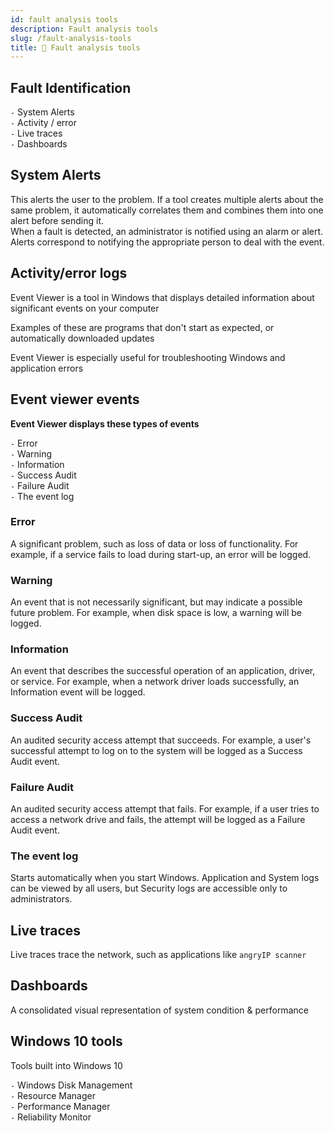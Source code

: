 ```yaml
---
id: fault analysis tools
description: Fault analysis tools
slug: /fault-analysis-tools
title: 🔎 Fault analysis tools
---
```


## Fault Identification

`-` System Alerts <br />
`-` Activity / error <br />
`-` Live traces <br />
`-` Dashboards

## System Alerts
This alerts the user to the problem. If a tool creates multiple alerts about the same problem, it automatically correlates them and combines them into one alert before sending it. <br />
When a fault is detected, an administrator is notified using an alarm or alert. <br />
Alerts correspond to notifying the appropriate person to deal with the event.

## Activity/error logs

Event Viewer is a tool in Windows that displays detailed information about significant events on your computer

Examples of these are programs that don't start as expected, or automatically downloaded updates

Event Viewer is especially useful for troubleshooting Windows and application errors

## Event viewer events
**Event Viewer displays these types of events**

`-` Error <br />
`-` Warning <br />
`-` Information <br />
`-` Success Audit <br />
`-` Failure Audit <br />
`-` The event log <br />

### Error
A significant problem, such as loss of data or loss of functionality. For example, if a service fails to load during start-up, an error will be logged.

### Warning
An event that is not necessarily significant, but may indicate a possible future problem. For example, when disk space is low, a warning will be logged.

### Information
An event that describes the successful operation of an application, driver, or service. For example, when a network driver loads successfully, an Information event will be logged.

### Success Audit
An audited security access attempt that succeeds. For example, a user's successful attempt to log on to the system will be logged as a Success Audit event.

### Failure Audit
An audited security access attempt that fails. For example, if a user tries to access a network drive and fails, the attempt will be logged as a Failure Audit event.

### The event log
Starts automatically when you start Windows. Application and System logs can be viewed by all users, but Security logs are accessible only to administrators.

## Live traces
Live traces trace the network, such as applications like `angryIP scanner`

## Dashboards
A consolidated visual representation of system condition & performance

## Windows 10 tools
<p className="grey">Tools built into Windows 10</p>

`-` Windows Disk Management <br />
`-` Resource Manager <br />
`-` Performance Manager <br />
`-` Reliability Monitor <br />

